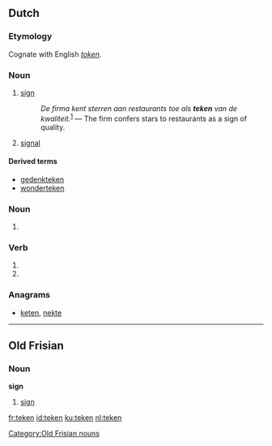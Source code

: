 ==Dutch==
===Etymology===
Cognate with English ''[[token]]''.

===Noun===
{{nl-noun|g=n|pl1=tekenen|pl2=tekens|dim=tekentje}}

# [[sign]]
#: ''De firma kent sterren aan restaurants toe als '''teken''' van de kwaliteit.''<sup>[http://nl.wikipedia.org/wiki/Restaurant]</sup> &mdash; The firm confers stars to restaurants as a sign of quality.
# [[signal]]

====Derived terms====
* [[gedenkteken]]
* [[wonderteken]]

===Noun===
{{infl|nl}}

# {{nl-noun-form|pl=1|teek}}

===Verb===
{{infl|nl}}

# {{nl-verb-form|p=1|n=sg|t=pres|m=ind|tekenen}}
# {{nl-verb-form|m=imp|tekenen}}

===Anagrams===
* [[keten#Dutch|keten]], [[nekte#Dutch|nekte]]

----

==Old Frisian==

===Noun===
'''sign'''

# [[sign]]

[[Category:Old Frisian nouns]]

[[fr:teken]]
[[id:teken]]
[[ku:teken]]
[[nl:teken]]